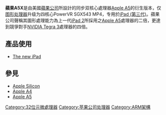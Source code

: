 {{noteTA|G1=IT}}
{{Infobox CPU
| name           = 蘋果A5X
| image          = Apple_A5X_Chip.jpg
| image_size     = 144px
| caption        =
<!-- 產品化 -->
| produced-start = 2012年3月8日
| produced-end   = 2012年10月23日
<!-- 產品所屬企業 -->
| soldby         =
| designfirm     = [[苹果公司|苹果]]
| manuf1         = [[三星電子|三星電子]]
<!-- 指令集架构 -->
| microarch      = Cortex-A9
<!-- 指令集 -->
| arch           = 
<!-- 製造工藝/製程 -->
| size-from      = 45 nm
| size-to        =
<!-- 使用的CPUID -->
| cpuid          =
| code           = S5L8945X
<!-- 處理器核心數量 -->
| numcores       = 同步双核
<!-- 高速緩存/快取 -->
| l1cache        = 32kB指令 + 32kB數據
| l2cache        = 1MB
| l3cache        =
<!-- 核心時鐘頻率 -->
| slowest        = 1GHz 
| fastest        = 
| slow-unit      =
| fast-unit      =
<!-- 總線傳送速率 -->
| fsb-slowest    =
| fsb-fastest    =
| fsb-slow-unit  =
| fsb-fast-unit  =
| hypertransport-slowest    =
| hypertransport-fastest    =
| hypertransport-slow-unit  =
| hypertransport-fast-unit  =
<!-- 處理器封裝 -->
| sock1          =
| pack1          =
<!-- 用途 -->
| application    = [[iPad_(第三代)|iPad (第三代)]]
<!-- 使用該微處理器架構的處理器型號 -->
| brand1         =
<!-- 前任及後任微架構 -->
| predecessor    = [[Apple_A4|Apple A4]]
| successor      = [[Apple_A6X|Apple A6X]]
| variant        = [[Apple_A5|Apple A5]]
}}

'''蘋果A5X'''是由美國[[蘋果公司|蘋果公司]]所設計的同步双核心處理器[[Apple_A5|Apple A5]]的衍生版本，仅[[图形处理器|图形处理器]]升级为四核心PowerVR SGX543 MP4，专用於[[iPad_(第三代)|iPad (第三代)]]。蘋果公司聲稱其圖形處理能力為上一代[[iPad_2|iPad 2]]所採用之[[Apple_A5|Apple A5]]處理器的二倍，更達到競爭對手[[NVIDIA_Tegra|NVIDIA Tegra 3]]處理器的四倍。

==產品使用==
* [[iPad_(第三代)|The new iPad]]

==參見==
* [[Apple_Silicon|Apple Silicon]]
* [[Apple_A4|Apple A4]]
* [[Apple_A5|Apple A5]]

{{苹果公司硬件}}
{{ARM芯片}}
[[Category:32位元微處理器|Category:32位元微處理器]]
[[Category:苹果公司处理器|Category:苹果公司处理器]]
[[Category:ARM架構|Category:ARM架構]]